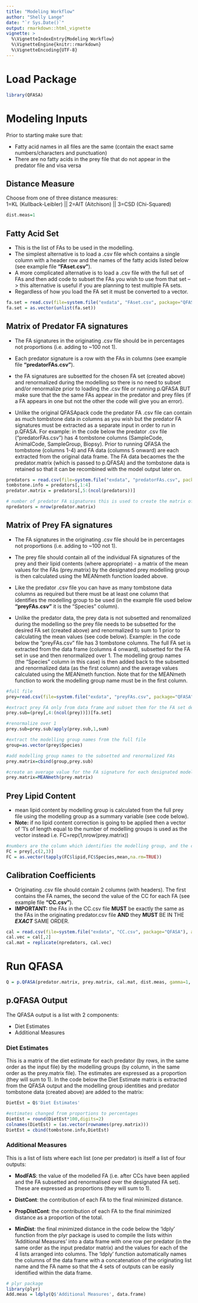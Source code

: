 ```yaml
---
title: "Modeling Workflow"
author: "Shelly Lange"
date: "`r Sys.Date()`"
output: rmarkdown::html_vignette
vignette: >
  %\VignetteIndexEntry{Modeling Workflow}
  %\VignetteEngine{knitr::rmarkdown}
  %\VignetteEncoding{UTF-8}
---
```

# Load Package

```r
library(QFASA)
```

# Modeling Inputs
Prior to starting make sure that:

* Fatty acid names in all files are the same (contain the exact same
  numbers/characters and punctuation)
* There are no fatty acids in the prey file that do not appear in the
  predator file and visa versa


## Distance Measure
Choose from one of three distance measures:  
1=KL (Kullback-Leibler) || 2=AIT (Aitchison) || 3=CSD (Chi-Squared) 

```r
dist.meas=1
```

## Fatty Acid Set
* This is the list of FAs to be used in the modelling.
* The simplest alternative is to load a .csv file which contains a
  single column with a header row and the names of the fatty acids
  listed below (see example file __"FAset.csv"__).
* A more complicated alternative is to load a .csv file with the full
  set of FAs and then add code to subset the FAs you wish to use from
  that set --> this alternative is useful if you are planning to test
  multiple FA sets.
* Regardless of how you load the FA set it must be converted to a
  vector.

```r
fa.set = read.csv(file=system.file("exdata", "FAset.csv", package="QFASA"), as.is=TRUE)
fa.set = as.vector(unlist(fa.set))
```

## Matrix of Predator FA signatures
* The FA signatures in the originating .csv file should be in
  percentages not proportions (i.e. adding to ~100 not 1).
  
* Each predator signature is a row with the FAs in columns (see
  example file __"predatorFAs.csv"__).
  
* the FA signatures are subsetted for the chosen FA set (created
  above) and renormalized during the modelling so there is no need to
  subset and/or renormalize prior to loading the .csv file or running
  p.QFASA BUT make sure that the the same FAs appear in the predator
  and prey files (if a FA appears in one but not the other the code
  will give you an error).

* Unlike the original QFASApack code the predator FA .csv file can
  contain as much tombstone data in columns as you wish but the
  predator FA signatures must be extracted as a separate input in
  order to run in p.QFASA. For example: in the code below the predator
  .csv file ("predatorFAs.csv") has 4 tombstone columns (SampleCode,
  AnimalCode, SampleGroup, Biopsy). Prior to running QFASA the
  tombstone (columns 1-4) and FA data (columns 5 onward) are each
  extracted from the original data frame. The FA data becaomes the the
  predator.matrix (which is passed to p.QFASA) and the tombstone data
  is retained so that it can be recombined with the model output later
  on.
  
```r
predators = read.csv(file=system.file("exdata", "predatorFAs.csv", package="QFASA"), as.is=TRUE)
tombstone.info = predators[,1:4]
predator.matrix = predators[,5:(ncol(predators))]

# number of predator FA signatures this is used to create the matrix of CC values (see section 6 below)
npredators = nrow(predator.matrix)
```


## Matrix of Prey FA signatures
* The FA signatures in the originating .csv file should be in
  percentages not proportions (i.e. adding to ~100 not 1).
  
* The prey file should contain all of the individual FA signatures of
  the prey and their lipid contents (where appropriate) - a matrix of
  the mean values for the FAs (prey.matrix) by the designated prey
  modelling group is then calculated using the MEANmeth function
  loaded above.
  
* Like the predator .csv file you can have as many tombstone data
  columns as required but there must be at least one column that
  identifies the modelling group to be used (in the example file used
  below __"preyFAs.csv"__ it is the "Species" column).
  
* Unlike the predator data, the prey data is not subsetted and
  renomalized during the modelling so the prey file needs to be
  subsetted for the desired FA set (created above) and renormalized to
  sum to 1 prior to calculating the mean values (see code
  below). Example: in the code below the "preyFAs.csv" file has 3
  tombstone columns. The full FA set is extracted from the data frame
  (columns 4 onward), subsetted for the FA set in use and then
  renormalized over 1. The modelling group names (the "Species" column
  in this case) is then added back to the subsetted and renormalized
  data (as the first column) and the average values calculated using
  the MEANmeth function. Note that for the MEANmeth function to work
  the modelling group name must be in the first column.
    
```r
#full file
prey=read.csv(file=system.file("exdata", "preyFAs.csv", package="QFASA"), as.is=TRUE)

#extract prey FA only from data frame and subset them for the FA set designated above
prey.sub=(prey[,4:(ncol(prey))])[fa.set]

#renormalize over 1
prey.sub=prey.sub/apply(prey.sub,1,sum) 

#extract the modelling group names from the full file
group=as.vector(prey$Species) 

#add modelling group names to the subsetted and renormalized FAs
prey.matrix=cbind(group,prey.sub)

#create an average value for the FA signature for each designated modelling group
prey.matrix=MEANmeth(prey.matrix) 
```

## Prey Lipid Content
* mean lipid content by modelling group is calculated from the full
  prey file using the modelling group as a summary variable (see code
  below).
* **Note:** if no lipid content correction is going to be applied then
  a vector of '1's of length equal to the number of modelling groups
  is used as the vector instead i.e. FC=rep(1,nrow(prey.matrix))

```r
#numbers are the column which identifies the modelling group, and the column which contains the lipid contents
FC = prey[,c(2,3)] 
FC = as.vector(tapply(FC$lipid,FC$Species,mean,na.rm=TRUE))
```


## Calibration Coefficients
* Originating .csv file should contain 2 columns (with headers). The
  first contains the FA names, the second the value of the CC for each
  FA (see example file __"CC.csv"__).
* __IMPORTANT:__ the FAs in the CC.csv file __MUST__ be exactly the
  same as the FAs in the originating predator.csv file __AND__ they
  __MUST__ BE IN THE __*EXACT*__ SAME ORDER.
  
```r
cal = read.csv(file=system.file("exdata", "CC.csv", package="QFASA"), as.is=TRUE)
cal.vec = cal[,2]
cal.mat = replicate(npredators, cal.vec)
```


# Run QFASA

```r
Q = p.QFASA(predator.matrix, prey.matrix, cal.mat, dist.meas, gamma=1, FC, start.val=rep(1,nrow(prey.matrix)), fa.set)
```

## p.QFASA Output
The QFASA output is a list with 2 components:

* Diet Estimates
* Additional Measures

### Diet Estimates
This is a matrix of the diet estimate for each predator (by rows, in
the same order as the input file) by the modelling groups (by column,
in the same order as the prey.matrix file). The estimates are
expressed as a proportion (they will sum to 1). In the code below the
Diet Estimate matrix is extracted from the QFASA output and the
modelling group identities and predator tombstone data (created above)
are added to the matrix:

```r
DietEst = Q$'Diet Estimates'

#estimates changed from proportions to percentages
DietEst = round(DietEst*100,digits=2)
colnames(DietEst) = (as.vector(rownames(prey.matrix)))
DietEst = cbind(tombstone.info,DietEst)
``` 

### Additional Measures
This is a list of lists where each list (one per predator) is itself a list of four outputs:

* __ModFAS__: the value of the modelled FA (i.e. after CCs have been
  applied and the FA subsetted and renormalised over the designated FA
  set). These are expressed as proportions (they will sum to 1).
  
* __DistCont__: the contribution of each FA to the final minimized distance.

* __PropDistCont__: the contribution of each FA to the final minimized
  distance as a proportion of the total.
  
* __MinDist__: the final minimized distance in the code below the
  'ldply' function from the plyr package is used to compile the lists
  within 'Additional Measures' into a data frame with one row per
  predator (in the same order as the input predator matrix) and the
  values for each of the 4 lists arranged into columns. The 'ldply'
  function automatically names the columns of the data frame with a
  concatenation of the originating list name and the FA name so that
  the 4 sets of outputs can be easily identified within the data
  frame.
  
```r
# plyr package
library(plyr)
Add.meas = ldply(Q$'Additional Measures', data.frame)
``` 


